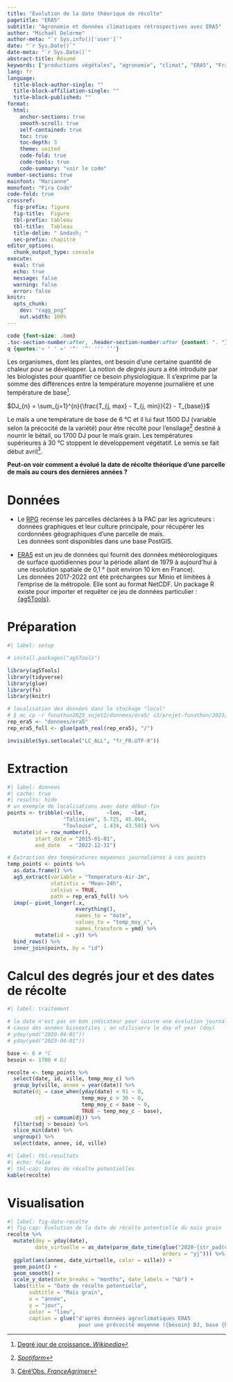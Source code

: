 ```yaml
---
title: "Évolution de la date théorique de récolte"
pagetitle: "ERA5"
subtitle: "Agronomie et données climatiques rétrospectives avec ERA5"
author: "Michaël Delorme"
author-meta: "`r Sys.info()['user']`"
date: "`r Sys.Date()`"
date-meta: "`r Sys.Date()`"
abstract-title: Résumé
keywords: ["productions végétales", "agronomie", "climat", "ERA5", "France"]
lang: fr
language: 
  title-block-author-single: ""
  title-block-affiliation-single: ""
  title-block-published: ""
format: 
  html:
    anchor-sections: true
    smooth-scroll: true
    self-contained: true
    toc: true
    toc-depth: 3
    theme: united
    code-fold: true
    code-tools: true
    code-summary: "voir le code"
number-sections: true
mainfont: "Marianne"
monofont: "Fira Code"
code-fold: true
crossref:
  fig-prefix: figure
  fig-title:  Figure
  tbl-prefix: tableau
  tbl-title:  Tableau
  title-delim: " &ndash; "
  sec-prefix: chapitre
editor_options: 
  chunk_output_type: console
execute: 
  eval: true
  echo: true
  message: false
  warning: false
  error: false
knitr:
  opts_chunk: 
    dev: "ragg_png"
    out.width: 100%
---
```


```css
code {font-size: .8em}
.toc-section-number:after, .header-section-number:after {content: ". "}
q {quotes:'« ' ' »' '“' '”' '‘' '’'}
```

Les organismes, dont les plantes, ont besoin d'une certaine quantité de chaleur pour se développer. La notion de *degrés jours* a été introduite par les biologistes pour quantifier ce besoin physiologique. Il s'exprime par la somme des différences entre la température moyenne journalière et une température de base[^1].

[^1]: [Degré jour de croissance. *Wikipedia*](https://fr.wikipedia.org/wiki/Degr%C3%A9_jour_de_croissance)

$DJ_{n} = \sum_{j=1}^{n}{\frac{T_{j, max} - T_{j, min}}{2} - T_{base}}$

Le maïs a une température de base de 6 °C et il lui faut 1500 DJ (variable selon la précocité de la variété) pour être récolté pour l'ensilage[^2] destiné à nourrir le bétail, ou 1700 DJ pour le maïs grain. Les températures supérieures à 30 °C stoppent le développement végétatif. Le semis se fait début avril[^3].

[^2]: [*Spotifarm*](https://blog.spotifarm.fr/tour-de-plaine-spotifarm/somme-de-temperature-pourquoi-suivre-levolution-des-degres-jours)

[^3]: [Céré'Obs. *FranceAgrimer*](https://cereobs.franceagrimer.fr/cereobs-sp/assets/pdfjs/web/viewer.html?file=blob:https://cereobs.franceagrimer.fr/f05c19c6-aff4-4701-9af4-80fdef7118d3)

**Peut-on voir comment a évolué la date de récolte théorique d'une parcelle de maïs au cours des dernières années ?**

# Données

-   Le [RPG](https://geoservices.ign.fr/rpg) recense les parcelles déclarées à la PAC par les agricuteurs : données graphiques et leur culture principale, pour récupérer les cordonnées géographiques d'une parcelle de maïs.  
Les données sont disponibles dans une base PostGIS.

-   [ERA5](https://cds.climate.copernicus.eu/cdsapp#!/dataset/sis-agrometeorological-indicators) est un jeu de données qui fournit des données météorologiques de surface quotidiennes pour la période allant de 1979 à aujourd'hui à une résolution spatiale de 0,1 ° (soit environ 10 km en France).  
Les données 2017-2022 ont été préchargées sur Minio et limitées à l'emprise de la métropole. Elle sont au format NetCDF. Un package R existe pour importer et requêter ce jeu de données particulier : [{ag5Tools}](https://github.com/AgrDataSci/ag5Tools).

# Préparation

```r
#| label: setup

# install.packages("ag5Tools")

library(ag5Tools)
library(tidyverse)
library(glue)
library(fs)
library(knitr)

# localisation des données dans le stockage "local"
# $ mc cp -r funathon2023_sujet2/donnees/era5/ s3/projet-funathon/2023/sujet2/era5
rep_era5 <- "donnees/era5"
rep_era5_full <- glue(path_real(rep_era5), "/")

invisible(Sys.setlocale("LC_ALL", "fr_FR.UTF-8"))
```

# Extraction

```r
#| label: donnees
#| cache: true
#| results: hide
# un exemple de localisations avec date début-fin
points <- tribble(~ville,       ~lon,   ~lat,
                  "Talissieu", 5.725, 45.864,
                  "Toulouse",  1.434, 43.591) %>%
  mutate(id = row_number(),
         start_date = "2015-01-01",
         end_date   = "2022-12-31")

# Extraction des températures moyennes journalières à ces points
temp_points <- points %>%
  as.data.frame() %>%
  ag5_extract(variable = "Temperature-Air-2m",
              statistic = "Mean-24h",
              celsius = TRUE,
              path = rep_era5_full) %>%
  imap(~ pivot_longer(.x,
                      everything(),
                      names_to = "date",
                      values_to = "temp_moy_c",
                      names_transform = ymd) %>%
         mutate(id = .y)) %>%
  bind_rows() %>%
  inner_join(points, by = "id")
```

# Calcul des degrés jour et des dates de récolte

```r
#| label: traitement

# la date n'est pas un bon indicateur pour suivre une évolution journalière à
# cause des années bissextiles ; on utilisaera le day of year (doy)
# yday(ymd("2020-04-01"))
# yday(ymd("2023-04-01"))

base <- 6 # °C
besoin <- 1700 # DJ

recolte <- temp_points %>% 
  select(date, id, ville, temp_moy_c) %>% 
  group_by(ville, annee = year(date)) %>% 
  mutate(dj = case_when(yday(date) < 91 ~ 0,
                        temp_moy_c > 30 ~ 0,
                        temp_moy_c < base ~ 0,
                        TRUE ~ temp_moy_c - base),
         sdj = cumsum(dj)) %>%
  filter(sdj > besoin) %>% 
  slice_min(date) %>% 
  ungroup() %>% 
  select(date, annee, id, ville)
```

```r
#| label: tbl-resultats
#| echo: false
#| tbl-cap: Dates de récolte potentielles
kable(recolte)
```

# Visualisation

```r
#| label: fig-date-recolte
#| fig-cap: Évolution de la date de récolte potentielle du maïs grain
recolte %>% 
  mutate(doy = yday(date),
         date_virtuelle = as_date(parse_date_time(glue("2020-{str_pad(doy, 3, 'left', '0')}"), 
                                                  orders = "yj"))) %>% 
  ggplot(aes(annee, date_virtuelle, color = ville)) +
  geom_point() +
  geom_smooth() +
  scale_y_date(date_breaks = "months", date_labels = "%b") +
  labs(title = "Date de récolte potentielle",
       subtitle = "Maïs grain",
       x = "année",
       y = "jour",
       color = "lieu",
       caption = glue("d'après données agroclimatiques ERA5
                       pour une précocité moyenne ({besoin} DJ, base {base} °C"))
```
